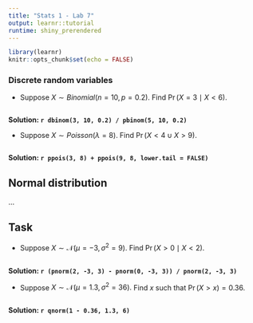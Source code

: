 ```yaml
---
title: "Stats 1 - Lab 7"
output: learnr::tutorial
runtime: shiny_prerendered
---
```


```r
library(learnr)
knitr::opts_chunk$set(echo = FALSE)
```


### Discrete random variables

+ Suppose $X \sim Binomial(n = 10, p = 0.2).$ Find $\Pr(X = 3 \mid X < 6).$
```r

```
**Solution: `r dbinom(3, 10, 0.2) / pbinom(5, 10, 0.2)`**

+ Suppose $X \sim Poisson(\lambda = 8).$ Find $\Pr(X < 4 \cup X > 9).$
```r

```
**Solution: `r ppois(3, 8) + ppois(9, 8, lower.tail = FALSE)`**

## Normal distribution

...

## Task

+ Suppose $X \sim \mathcal{N}(\mu = -3, \sigma^2 = 9).$ Find $\Pr(X > 0 \mid X < 2).$
```r

```
**Solution: `r (pnorm(2, -3, 3) - pnorm(0, -3, 3)) / pnorm(2, -3, 3)`**

+ Suppose $X \sim \mathcal{N}(\mu = 1.3, \sigma^2 = 36).$ Find $x$ such that $\Pr(X > x) = 0.36.$
```r

```
**Solution: `r qnorm(1 - 0.36, 1.3, 6)`**
